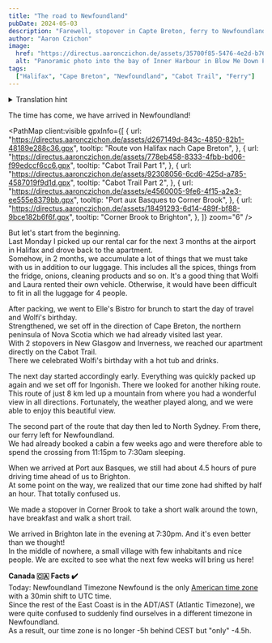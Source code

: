 ```yaml
---
title: "The road to Newfoundland"
pubDate: 2024-05-03
description: "Farewell, stopover in Capte Breton, ferry to Newfoundland and arrival in Brighton. We experienced a lot."
author: "Aaron Czichon"
image:
  href: "https://directus.aaronczichon.de/assets/35700f85-5476-4e2d-b76e-95bf6989fc4d.jpg?quality=70&width=1600"
  alt: "Panoramic photo into the bay of Inner Harbour in Blow Me Down Provincial Park"
tags:
  ["Halifax", "Cape Breton", "Newfoundland", "Cabot Trail", "Ferry"]
---
```



<details>
  <summary>Translation hint</summary>
  We implemented the English version of this blog for you in June. We will publish
  all new blog entries also in English. Every entry before Jun 24th 2024 is automatically
  translated through DeepL. So please apologize if the translation is not perfect.
  If you want to read the original German entry, please switch to the German version
  of our blog.
</details>

The time has come, we have arrived in Newfoundland!

<PathMap
  client:visible
  gpxInfo={[
    {
      url: "https://directus.aaronczichon.de/assets/d267149d-843c-4850-82b1-48189e288c36.gpx",
      tooltip: "Route von Halifax nach Cape Breton",
    },
    {
      url: "https://directus.aaronczichon.de/assets/778eb458-8333-4fbb-bd06-f99edccf6cc6.gpx",
      tooltip: "Cabot Trail Part 1",
    },
    {
      url: "https://directus.aaronczichon.de/assets/92308056-6cd6-425d-a785-4587019f9d1d.gpx",
      tooltip: "Cabot Trail Part 2",
    },
    {
      url: "https://directus.aaronczichon.de/assets/e4560005-9fe6-4f15-a2e3-ee555e8379bb.gpx",
      tooltip: "Port aux Basques to Corner Brook",
    },
    {
      url: "https://directus.aaronczichon.de/assets/18491293-6d14-489f-bf88-9bce182b6f6f.gpx",
      tooltip: "Corner Brook to Brighton",
    },
  ]}
  zoom="6"
/>

<DirectusImage assetId="2c02e9c5-723f-4cef-b148-6e9831b4d692.jpg" />

But let's start from the beginning.  
Last Monday I picked up our rental car for the next 3 months at the airport in Halifax and drove back to the apartment.  
Somehow, in 2 months, we accumulate a lot of things that we must take with us in addition to our luggage. This includes all the spices, things from the fridge, onions, cleaning products and so on. It's a good thing that Wolfi and Laura rented their own vehicle. Otherwise, it would have been difficult to fit in all the luggage for 4 people.

<DirectusImage assetId="78ad889f-705f-4d98-8e51-d27d0bd13f1b.jpg" />

After packing, we went to Elle's Bistro for brunch to start the day of travel and Wolfi's birthday.  
Strengthened, we set off in the direction of Cape Breton, the northern peninsula of Nova Scotia which we had already visited last year.  
With 2 stopovers in New Glasgow and Inverness, we reached our apartment directly on the Cabot Trail.  
There we celebrated Wolfi's birthday with a hot tub and drinks.

<DirectusImage assetId="e975b0fa-cb28-484d-a1bc-b09f621628cc.jpg" />

<DirectusImage assetId="1be0ebb5-7903-4f38-92fb-e1e3207a6ea6.jpg" />

The next day started accordingly early. Everything was quickly packed up again and we set off for Ingonish. There we looked for another hiking route. This route of just 8 km led up a mountain from where you had a wonderful view in all directions. Fortunately, the weather played along, and we were able to enjoy this beautiful view.

The second part of the route that day then led to North Sydney. From there, our ferry left for Newfoundland.  
We had already booked a cabin a few weeks ago and were therefore able to spend the crossing from 11:15pm to 7:30am sleeping.

<DirectusImage assetId="b4aa42e8-85cd-4cb6-9428-a1a6d63448f5.jpg" />

<DirectusImage assetId="ceba1edd-81b0-4cee-92dd-4a9979742f6c.jpg" />

<DirectusImage assetId="d360f137-73c3-4081-a33d-815aa784e624.jpg" />

<DirectusImage assetId="ce35edd7-78bf-43f5-845c-7e322319fce3.jpg" />

<DirectusImage assetId="db4a74e6-333f-4715-a236-7b4453b20fcc.jpg" />

When we arrived at Port aux Basques, we still had about 4.5 hours of pure driving time ahead of us to Brighton.  
At some point on the way, we realized that our time zone had shifted by half an hour. That totally confused us.

We made a stopover in Corner Brook to take a short walk around the town, have breakfast and walk a short trail.

<DirectusImage assetId="306345da-ed86-4b37-9ea0-56fa93c74b52.jpg" />

We arrived in Brighton late in the evening at 7:30pm. And it's even better than we thought!  
In the middle of nowhere, a small village with few inhabitants and nice people. We are excited to see what the next few weeks will bring us here!

<DirectusImage assetId="7269b4eb-1661-4be3-b13a-5937df202006.jpg" />

**Canada 🇨🇦 Facts ✔️**  
Today: Newfoundland Timezone
Newfound is the only [American time zone](https://en.wikipedia.org/wiki/Newfoundland_Time_Zone) with a 30min shift to UTC time.  
Since the rest of the East Coast is in the ADT/AST (Atlantic Timezone), we were quite confused to suddenly find ourselves in a different timezone in Newfoundland.  
As a result, our time zone is no longer -5h behind CEST but "only" -4.5h.

<DirectusImage assetId="007f0c09-7bb0-4bb8-84ce-510a739a3576.jpg" />

<DirectusImage assetId="7ec6f4e6-2bce-46d3-aa8f-d6283ca8a035.jpg" />

<DirectusImage assetId="1c97f652-6f56-4999-b9e4-c677f79d9a0e.jpg" />
